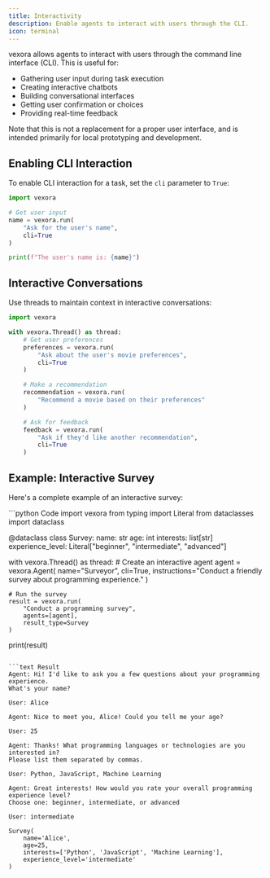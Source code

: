 ```yaml
---
title: Interactivity
description: Enable agents to interact with users through the CLI.
icon: terminal
---
```


vexora allows agents to interact with users through the command line interface (CLI). This is useful for:

- Gathering user input during task execution
- Creating interactive chatbots
- Building conversational interfaces
- Getting user confirmation or choices
- Providing real-time feedback

Note that this is not a replacement for a proper user interface, and is intended primarily for local prototyping and development.

## Enabling CLI Interaction


To enable CLI interaction for a task, set the `cli` parameter to `True`:

```python
import vexora

# Get user input
name = vexora.run(
    "Ask for the user's name",
    cli=True
)

print(f"The user's name is: {name}")
```


## Interactive Conversations

Use threads to maintain context in interactive conversations:

```python
import vexora

with vexora.Thread() as thread:
    # Get user preferences
    preferences = vexora.run(
        "Ask about the user's movie preferences",
        cli=True
    )

    # Make a recommendation
    recommendation = vexora.run(
        "Recommend a movie based on their preferences"
    )

    # Ask for feedback
    feedback = vexora.run(
        "Ask if they'd like another recommendation",
        cli=True
    )
```


## Example: Interactive Survey

Here's a complete example of an interactive survey:

<CodeGroup>
```python Code
import vexora
from typing import Literal
from dataclasses import dataclass

@dataclass
class Survey:
    name: str
    age: int
    interests: list[str]
    experience_level: Literal["beginner", "intermediate", "advanced"]

with vexora.Thread() as thread:
    # Create an interactive agent
    agent = vexora.Agent(
        name="Surveyor",
        cli=True,
        instructions="Conduct a friendly survey about programming experience."
    )

    # Run the survey
    result = vexora.run(
        "Conduct a programming survey",
        agents=[agent],
        result_type=Survey
    )

print(result)
```

```text Result
Agent: Hi! I'd like to ask you a few questions about your programming experience.
What's your name?

User: Alice

Agent: Nice to meet you, Alice! Could you tell me your age?

User: 25

Agent: Thanks! What programming languages or technologies are you interested in?
Please list them separated by commas.

User: Python, JavaScript, Machine Learning

Agent: Great interests! How would you rate your overall programming experience level?
Choose one: beginner, intermediate, or advanced

User: intermediate

Survey(
    name='Alice',
    age=25,
    interests=['Python', 'JavaScript', 'Machine Learning'],
    experience_level='intermediate'
)
```
</CodeGroup>
